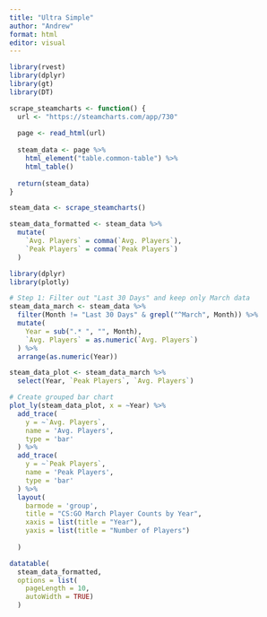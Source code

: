 ```yaml
---
title: "Ultra Simple"
author: "Andrew"
format: html
editor: visual
---
```


```r
library(rvest)
library(dplyr)
library(gt)
library(DT)

scrape_steamcharts <- function() {
  url <- "https://steamcharts.com/app/730"
  
  page <- read_html(url)
  
  steam_data <- page %>%
    html_element("table.common-table") %>%
    html_table()
  
  return(steam_data)
}

steam_data <- scrape_steamcharts()

steam_data_formatted <- steam_data %>%
  mutate(
    `Avg. Players` = comma(`Avg. Players`),
    `Peak Players` = comma(`Peak Players`)
  )
```



```r
library(dplyr)
library(plotly)

# Step 1: Filter out "Last 30 Days" and keep only March data
steam_data_march <- steam_data %>%
  filter(Month != "Last 30 Days" & grepl("^March", Month)) %>%
  mutate(
    Year = sub(".* ", "", Month),
    `Avg. Players` = as.numeric(`Avg. Players`)
  ) %>%
  arrange(as.numeric(Year))

steam_data_plot <- steam_data_march %>% 
  select(Year, `Peak Players`, `Avg. Players`)

# Create grouped bar chart
plot_ly(steam_data_plot, x = ~Year) %>%
  add_trace(
    y = ~`Avg. Players`,
    name = 'Avg. Players',
    type = 'bar'
  ) %>%
  add_trace(
    y = ~`Peak Players`,
    name = 'Peak Players',
    type = 'bar'
  ) %>%
  layout(
    barmode = 'group',
    title = "CS:GO March Player Counts by Year",
    xaxis = list(title = "Year"),
    yaxis = list(title = "Number of Players")
    
  )

```




```r


datatable(
  steam_data_formatted,
  options = list(
    pageLength = 10,
    autoWidth = TRUE)
  )

```

```r

```
